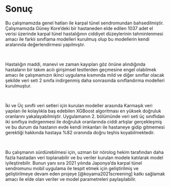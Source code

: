 # Sonuç {-}  
Bu çalışmamızda genel hatları ile karpal tünel sendromundan bahsedilmiştir. Çalışmamızda Güney Kore’deki bir hastaneden elde edilen 1037 adet el verisi üzerinde karpal tünel hastalığının ciddiyet düzeylerinin tahminlenmesi amacı ile farklı sınıflama modelleri kurulmuş olup bu modellerin kendi aralarında değerlendirmesi yapılmıştır.  

\  

Hastalığın maddi, manevi ve zaman kayıpları göz önüne alındığında hastaların bir takım acılı girişimsel testlerden geçmesine engel olabilmek amacı ile çalışmamızın ikinci uygulama kısmında mild ve diğer sınıflar olacak şekilde veri seti 2 sınıfa indirgenmiş daha sonrasında sınıflandırma modelleri kurulmuştur.    

\  
  
İki ve Üç sınıflı veri setleri için kurulan modeller arasında Karmaşık veri yapıları ile kolaylıkla baş edebilen XGBoost algoritması en yüksek doğruluk oranlarını yakalayabilmiştir. Uygulamanın 2. bölümünde veri seti üç sınıflıdan iki sınıflıya indirgenmesi ile doğruluk oranlarında ciddi artışlar gerçekleşmiş ve bu durum da hastanın evde kendi imkanları ile hastaneye gidip gitmemesi gerektiği hakkında hastaya %82 oranında doğru teşhis koyabilmektedir.  

\

Bu çalışmanın sürdürebilmesi için, uzman bir nörolog hekim tarafından daha fazla hastadan veri toplanabilir ve bu veriler kurulan modele katılarak model iyileştirebilir. Bunun yanı sıra 2021 yılında Japonya’da karpal tünel sendromunu mobil uygulama ile tespit etmek için geliştirilmiş ve geliştirilmeye devam eden projeye [@koyama2021screening] katkı sağlamak amacı ile elde olan veriler ve model parametreleri paylaşılabilir.  


<!--**More info**

And here's some other random info: the first paragraph after a chapter title or section head _shouldn't be_ indented, because indents are to tell the reader that you're starting a new paragraph. Since that's obvious after a chapter or section title, proper typesetting doesn't add an indent there.
-->
